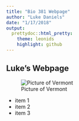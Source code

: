 ```yaml
---
title: "Bio 381 Webpage"
author: "Luke Daniels"
date: "1/17/2018"
output: 
  prettydoc::html_pretty:
    theme: leonids
    highlight: github
---
```

## Luke's Webpage 

![Picture of Vermont](http://www.vtfreemasons.org/images/fall.jpg)


* item 1
* item 2
* item 3